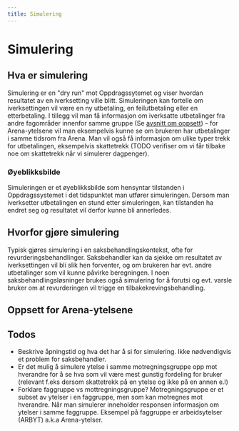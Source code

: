 ```yaml
---
title: Simulering
---
```


# Simulering

## Hva er simulering
Simulering er en "dry run" mot Oppdragssytemet og viser hvordan resultatet av en iverksetting ville blitt.
Simuleringen kan fortelle om iverksettingen vil være en ny utbetaling, en feilutbetaling eller en etterbetaling. I tillegg vil man få informasjon om
iverksatte utbetalinger fra andre fagområder innenfor samme gruppe (Se [avsnitt om oppsett](#regler-for-arena-ytelsene)) – for Arena-ytelsene vil man
eksempelvis kunne se om brukeren har utbetalinger i samme tidsrom fra Arena. Man vil også få informasjon om ulike typer trekk for utbetalingen,
eksempelvis skattetrekk (TODO verifiser om vi får tilbake noe om skattetrekk når vi simulerer dagpenger).

### Øyeblikksbilde
Simuleringen er et øyeblikksbilde som hensyntar tilstanden i Oppdragssystemet i det tidspunktet man utfører simuleringen. Dersom man iverksetter utbetalingen
en stund etter simuleringen, kan tilstanden ha endret seg og resultatet vil derfor kunne bli annerledes.

## Hvorfor gjøre simulering
Typisk gjøres simulering i en saksbehandlingskontekst, ofte for revurderingsbehandlinger. Saksbehandler kan da sjekke om resultatet av iverksettingen vil bli slik
hen forventer, og om brukeren har evt. andre utbetalinger som vil kunne påvirke beregningen. I noen saksbehandlingsløsninger brukes også simulering for å forutsi og
evt. varsle bruker om at revurderingen vil trigge en tilbakekrevingsbehandling.


## Oppsett for Arena-ytelsene

## Todos
- Beskrive åpningstid og hva det har å si for simulering. Ikke nødvendigvis et problem for saksbehandler.
- Er det mulig å simulere ytelse i samme motregningsgruppe opp mot hverandre for å se hva som vil være mest gunstig fordeling for bruker (relevant f.eks dersom skattetrekk på en ytelse og ikke på en annen e.l)
- Forklare faggruppe vs mottregningsgruppe? Motregningsgruppe er et subset av ytelser i en faggruppe, men som kan motregnes mot hverandre. Når man simulerer inneholder responsen informasjon om ytelser i samme faggruppe. Eksempel på faggruppe er arbeidsytelser (ARBYT) a.k.a Arena-ytelser.